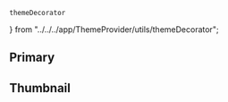     themeDecorator
} from "../../../app/ThemeProvider/utils/themeDecorator";

<Meta
  title='UI/Entity'
  component={Entity}
  decorators={[themeDecorator]}
/>

## Primary

<Canvas>
  <Story name='Entity'>
    <Container>
			<Entity>
				<EntityField title='Title 1' description='Open docs' />
				<EntityField title='Title 1' description='Open docs' isActive={false} />
				<EntityField isRight={true} description='Open docs' />
			</Entity>
		</Container>
  </Story>
</Canvas>

## Thumbnail

<Canvas>
  <Story name='Thumbnail'>
    <Container>
			<Entity>
				<EntityField isRight={true} description='Open docs' />
			</Entity>
		</Container>
  </Story>
</Canvas>
